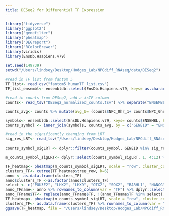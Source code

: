 ```yaml
---
title: DESeq2 for Differential TF Expression 
---
```

```r
library("tidyverse")
library("ggplot2")
library("genefilter")
library("pheatmap")
library("DEGreport")
library("RColorBrewer")
library(viridis)
library(EnsDb.Hsapiens.v79)
```
```r
set.seed(149739)
setwd("/Users/lindsey/Desktop/Hodges_Lab/NPCdiff_RNAseq/data/DESeq2")

#read in TF list from fantom 5
TF_list<- read_csv("fantom5_humanTF_list.csv") 
TF_list_ensembl<- ensembldb::select(EnsDb.Hsapiens.v79, keys= as.character(TF_list$EntrezGene), keytype = "ENTREZID", columns = c("GENEID")) %>% dplyr::filter(!grepl("LRG", GENEID))

#read in counts from DESeq2, add a isTF column
counts<- read_tsv("DESeq2_normalized_counts.tsv") %>% separate("ENSEMBL", into ="ENSEMBL") %>% mutate(isTF = case_when(ENSEMBL %in% TF_list_ensembl$GENEID ~ "yes", !ENSEMBL %in% TF_list_ensembl$GENEID ~ "no")) 

counts_avg<- counts %>% mutate(avg_0= (counts$NPC_0hr_1+ counts$NPC_0hr_2)/2, avg_6= (counts$NPC_6hr_1+ counts$NPC_6hr_2)/2, avg_12= (counts$NPC_12hr_1+ counts$NPC_12hr_2)/2, avg_24= (counts$NPC_24hr_1+ counts$NPC_24hr_2)/2, avg_48= (counts$NPC_48hr_1+ counts$NPC_48hr_2)/2, avg_72= (counts$NPC_72hr_1+ counts$NPC_72hr_2)/2, avg_108= (counts$NPC_108hr_1+ counts$NPC_108hr_2)/2, avg_6d= (counts$NPC_6d_1+ counts$NPC_6d_2)/2, avg_12d= (counts$NPC_12d_1+ counts$NPC_12d_2)/2) %>% dplyr::select("isTF",1,21:29) %>% dplyr::filter(isTF == "yes")

symbols<- ensembldb::select(EnsDb.Hsapiens.v79, keys= counts$ENSEMBL, keytype = "GENEID", columns = c("SYMBOL","GENEID"))
counts_symbol <- inner_join(symbols, counts_avg, by = c("GENEID" = "ENSEMBL"))

#read in the significantly changing from LRT 
sig_res_LRT<- read_tsv("/Users/lindsey/Desktop/Hodges_Lab/NPCdiff_RNAseq/data/DESeq2/LRT_sigGenes.tsv") %>% separate("gene", into ="ENSEMBL")

counts_symbol_sigLRT <- dplyr::filter(counts_symbol, GENEID %in% sig_res_LRT$ENSEMBL)

m_counts_symbol_sigLRT<- dplyr::select(counts_symbol_sigLRT, 1, 4:12) %>% column_to_rownames(var = "SYMBOL")

```

```r

TF_heatmap<- pheatmap(m_counts_symbol_sigLRT, scale = "row", cluster_cols = F, cutree_rows = 6, show_rownames = F, main = "TF Expression Patterns", color = rev(c("#B2182B", "#D6604D", "#F4A582", "#FDDBC7", "#D1E5F0", "#92C5DE", "#4393C3", "#2166AC")))
clusters_TF<- cutree(TF_heatmap$tree_row, k=6)
anno <- as.data.frame(clusters_TF)
anno$clusters_TF <-as.factor(anno$clusters_TF)
select <- c("POU3F2", "LHX2", "LHX9", "OTX2", "SOX2", "BARHL1", "NANOG", "DLX3", "EMX1", "FOXJ1", "RUNX2","TFAP2C", "NRF1", "PAX6", "ZIC3", "RFX5", "NEUROD2", "PHOX2B", "ATF2", "POU5F1")
anno_TFname<- anno %>% rownames_to_column(var = "TF") %>% dplyr::select(-clusters_TF) 
anno_TFname$TF<- replace(anno_TFname$TF, !(anno_TFname$TF %in% select), "")
TF_heatmap<- pheatmap(m_counts_symbol_sigLRT, scale = "row", cluster_cols = F, cutree_rows = 6, labels_row = anno_TFname$TF, annotation_row = anno, main = "TF Expression Patterns", color = colorRampPalette(c("#2166AC", "#4393C3","#D1E5F0", "white","#FDDBC7","#D6604D", "#B2182B"))(100))
clusters_TF<- as.data.frame(clusters_TF) %>% rownames_to_column(var = "TF")
ggsave(TF_heatmap, file = "/Users/lindsey/Desktop/Hodges_Lab/NPCdiff_RNAseq/Figures/TF_expression_patterns.pdf")
```

